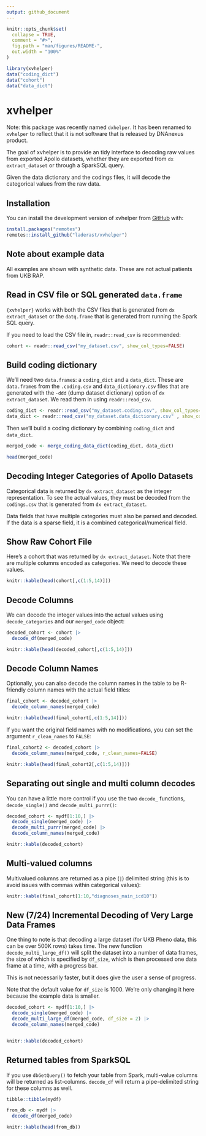 ```yaml
---
output: github_document
---
```


<!-- README.md is generated from README.Rmd. Please edit that file -->

```r
knitr::opts_chunk$set(
  collapse = TRUE,
  comment = "#>",
  fig.path = "man/figures/README-",
  out.width = "100%"
)

library(xvhelper)
data("coding_dict")
data("cohort")
data("data_dict")
```

# xvhelper

<!-- badges: start -->
<!-- badges: end -->

Note: this package was recently named `dxhelper`. It has been renamed to `xvhelper` to reflect that it is not software that is released by DNAnexus product. 

The goal of xvhelper is to provide an tidy interface to decoding raw values from exported Apollo datasets, whether they are exported from `dx extract_dataset` or through a SparkSQL query.

Given the data dictionary and the codings files, it will decode the categorical values from the raw data.

## Installation

You can install the development version of xvhelper from [GitHub](https://github.com/) with:

``` r
install.packages("remotes")
remotes::install_github("laderast/xvhelper")
```

## Note about example data

All examples are shown with synthetic data. These are not actual patients from UKB RAP.


## Read in CSV file or SQL generated `data.frame`

`{xvhelper}` works with both the CSV files that is generated from `dx extract_dataset` or the `datq.frame` that is generated from running the Spark SQL query.

If you need to load the CSV file in, `readr::read_csv` is recommended:

```r
cohort <- readr::read_csv("my_dataset.csv", show_col_types=FALSE)
```

## Build coding dictionary

We'll need two `data.frame`s: a `coding_dict` and a `data_dict`. These are `data.frame`s from the `.coding.csv` and `data_dictionary.csv` files that are generated with the `-ddd` (dump dataset dictionary) option of `dx extract_dataset`. We read them in using `readr::read_csv`.

```r
coding_dict <- readr::read_csv("my_dataset.coding.csv", show_col_types=FALSE)
data_dict <- readr::read_csv("my_dataset.data_dictionary.csv" , show_col_types=FALSE)
```

Then we'll build a coding dictionary by combining `coding_dict` and `data_dict`. 

```r
merged_code <- merge_coding_data_dict(coding_dict, data_dict)

head(merged_code)
```


## Decoding Integer Categories of Apollo Datasets

Categorical data is returned by `dx extract_dataset` as the integer representation. To see the actual values, they must be decoded from the `codings.csv` that is generated from `dx extract_dataset`. 

Data fields that have multiple categories must also be parsed and decoded. If the data is a sparse field, it is a combined categorical/numerical field.

## Show Raw Cohort File

Here's a cohort that was returned by `dx extract_dataset`. Note that there are multiple columns encoded as categories. We need to decode these values.

```r
knitr::kable(head(cohort[,c(1:5,14)]))
```


## Decode Columns

We can decode the integer values into the actual values using `decode_categories` and our `merged_code` object:

```r
decoded_cohort <- cohort |>
  decode_df(merged_code)

knitr::kable(head(decoded_cohort[,c(1:5,14)]))
```

## Decode Column Names

Optionally, you can also decode the column names in the table to be R-friendly column names with the actual field titles:

```r
final_cohort <- decoded_cohort |>
  decode_column_names(merged_code)

knitr::kable(head(final_cohort[,c(1:5,14)]))
```

If you want the original field names with no modifications, you can set the argument `r_clean_names` to `FALSE`:

```r
final_cohort2 <- decoded_cohort |>
  decode_column_names(merged_code, r_clean_names=FALSE)

knitr::kable(head(final_cohort2[,c(1:5,14)]))
```

## Separating out single and multi column decodes

You can have a little more control if you use the two `decode_` functions, `decode_single()` and `decode_multi_purrr()`:

```r
decoded_cohort <- mydf[1:10,] |>
  decode_single(merged_code) |>
  decode_multi_purrr(merged_code) |>
  decode_column_names(merged_code)

knitr::kable(decoded_cohort)
```

## Multi-valued columns

Multivalued columns are returned as a pipe (`|`) delimited string (this is to avoid issues with commas within categorical values):


```r
knitr::kable(final_cohort[1:10,"diagnoses_main_icd10"])
```

## New (7/24) Incremental Decoding of Very Large Data Frames

One thing to note is that decoding a large dataset (for UKB Pheno data, this can be over 500K rows) takes time. The new function `decode_multi_large_df()` will split the dataset into a number of data frames, the size of which is specified by `df_size`, which is then processed one data frame at a time, with a progress bar.

This is not necessarily faster, but it does give the user a sense of progress. 

Note that the default value for `df_size` is 1000. We're only changing it here because the example data is smaller.

```r
decoded_cohort <- mydf[1:10,] |>
  decode_single(merged_code) |>
  decode_multi_large_df(merged_code, df_size = 2) |>
  decode_column_names(merged_code)


knitr::kable(decoded_cohort)
```

## Returned tables from SparkSQL

If you use `dbGetQuery()` to fetch your table from Spark, multi-value columns will be returned as list-columns. `decode_df` will return a pipe-delimited string for these columns as well.

```r
tibble::tibble(mydf)
```

```r
from_db <- mydf |> 
  decode_df(merged_code)

knitr::kable(head(from_db))
```
